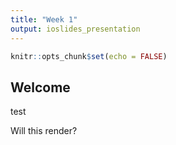 ```yaml
---
title: "Week 1"
output: ioslides_presentation
---
```


```r
knitr::opts_chunk$set(echo = FALSE)
```

## Welcome

test

Will this render?

